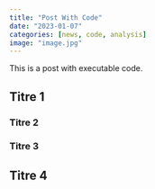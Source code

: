 ```yaml
---
title: "Post With Code"
date: "2023-01-07"
categories: [news, code, analysis]
image: "image.jpg"
---
```


This is a post with executable code.

## Titre 1

### Titre 2

### Titre 3

## Titre 4
